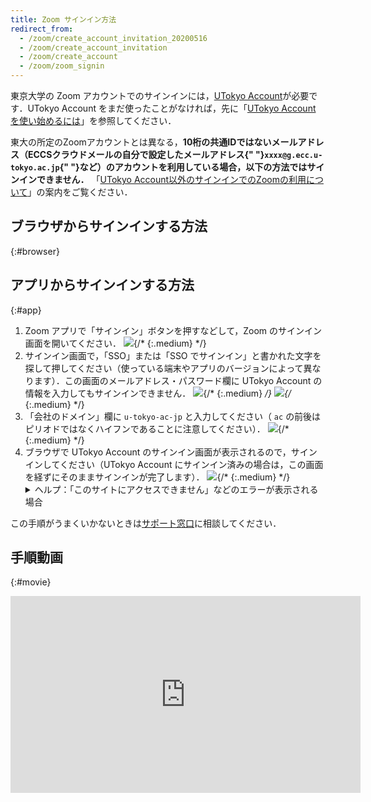 ```yaml
---
title: Zoom サインイン方法
redirect_from:
  - /zoom/create_account_invitation_20200516
  - /zoom/create_account_invitation
  - /zoom/create_account
  - /zoom/zoom_signin
---
```



東京大学の Zoom アカウントでのサインインには，[UTokyo Account](/utokyo_account/)が必要です．UTokyo Account をまだ使ったことがなければ，先に「[UTokyo Account を使い始めるには](/utokyo_account/#procedures)」を参照してください．

<div class="box">
	東大の所定のZoomアカウントとは異なる，<strong class="alert">10桁の共通IDではないメールアドレス（ECCSクラウドメールの自分で設定したメールアドレス{" "}<code>xxxx@g.ecc.u-tokyo.ac.jp</code>{" "}など）のアカウントを利用している場合，以下の方法ではサインインできません．</strong>
	「<a href="/notice/zoom-address-new">UTokyo Account以外のサインインでのZoomの利用について</a>」の案内をご覧ください．
</div>

## ブラウザからサインインする方法

{:#browser}

<ZoomSigninBrowser />

## アプリからサインインする方法

{:#app}

1. Zoom アプリで「サインイン」ボタンを押すなどして，Zoom のサインイン画面を開いてください．
   ![](4.png){/* {:.medium} */}
1. サインイン画面で，「SSO」または「SSO でサインイン」と書かれた文字を探して押してください（使っている端末やアプリのバージョンによって異なります）．この画面のメールアドレス・パスワード欄に UTokyo Account の情報を入力してもサインインできません．
   ![](5.png){/* {:.medium} */}
   ![](6.png){/* {:.medium} */}
1. 「会社のドメイン」欄に `u-tokyo-ac-jp` と入力してください（ `ac` の前後はピリオドではなくハイフンであることに注意してください）．
   ![](7.png){/* {:.medium} */}
1. ブラウザで UTokyo Account のサインイン画面が表示されるので，サインインしてください（UTokyo Account にサインイン済みの場合は，この画面を経ずにそのままサインインが完了します）．
   ![](2.png){/* {:.medium} */}
   <details>
     <summary>ヘルプ：「このサイトにアクセスできません」などのエラーが表示される場合</summary>
     ブラウザで「このサイトにアクセスできません」「申し訳ございません。このページに到達できません」「サーバが見つかりません」「アクセスしようとしているサイトが見つけられません」などのエラーが表示される場合は，上の手順で「会社のドメイン」を正しく入力できていません．Zoom
     アプリの画面に戻り，「会社のドメイン」欄に<code>u-tokyo-ac-jp</code>と入力しているか，もう一度確認してください．特に，
     <code>ac</code>
     の前後はピリオドではなくハイフンであることに注意してください．
   </details>

この手順がうまくいかないときは<a href="/support/">サポート窓口</a>に相談してください．

## 手順動画

{:#movie}

<div style="text-align: center">
  <iframe
    width="560"
    height="315"
    src="https://www.youtube.com/embed/qjYlm13LTEE"
    title="YouTube video player"
    frameborder="0"
    allow="accelerometer; autoplay; clipboard-write; encrypted-media; gyroscope; picture-in-picture"
    allowfullscreen
  ></iframe>
</div>
